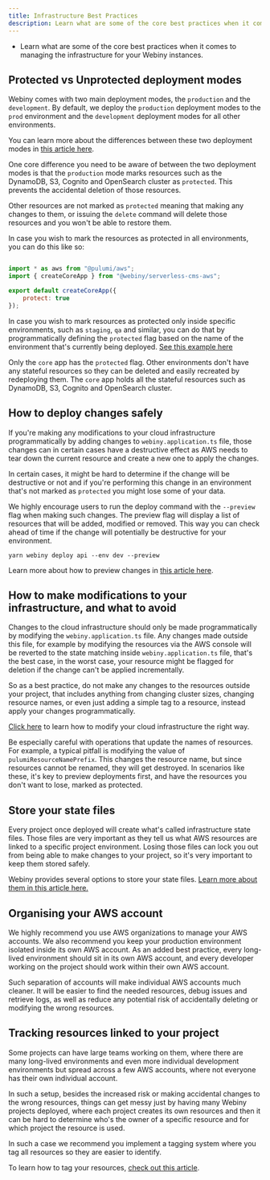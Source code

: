 ```yaml
---
title: Infrastructure Best Practices
description: Learn what are some of the core best practices when it comes to managing the infrastructure for your Webiny instances. 
---
```



<Alert type="success" title="What you’ll learn">

- Learn what are some of the core best practices when it comes to managing the infrastructure for your Webiny instances. 

</Alert>

## Protected vs Unprotected deployment modes

Webiny comes with two main deployment modes, the `production` and the `development`. By default, we deploy the `production` deployment modes to the `prod` environment and the `development` deployment modes for all other environments. 

<Alert type="info">

You can learn more about the differences between these two deployment modes in [this article here](/docs/{version}/architecture/deployment-modes/introduction).

</Alert>

One core difference you need to be aware of between the two deployment modes is that the `production` mode marks resources such as the DynamoDB, S3, Cognito and OpenSearch cluster as `protected`. This prevents the accidental deletion of those resources. 

Other resources are not marked as `protected` meaning that making any changes to them, or issuing the `delete` command will delete those resources and you won't be able to restore them. 

In case you  wish to mark the resources as protected in all environments, you can do this like so: 

```js apps/core/webiny.application.ts

import * as aws from "@pulumi/aws";
import { createCoreApp } from "@webiny/serverless-cms-aws";

export default createCoreApp({
    protect: true
});

```

<Alert type="info">

In case you wish to mark resources as protected only inside specific environments, such as `staging`, `qa` and similar, you can do that by programmatically defining the `protected` flag based on the name of the environment that's currently being deployed. [See this example here](/docs/{version}/infrastructure/basics/modify-cloud-infrastructure#retrieving-the-deployment-environment)

</Alert>

<Alert type="info">

Only the `core` app has the `protected` flag. Other environments don't have any stateful resources so they can be deleted and easily recreated by redeploying them. The `core` app holds all the stateful resources such as DynamoDB, S3, Cognito and OpenSearch cluster.

</Alert>


## How to deploy changes safely

If you're making any modifications to your cloud infrastructure programmatically by adding changes to `webiny.application.ts` file, those changes can in certain cases have a destructive effect as AWS needs to tear down the current resource and create a new one to apply the changes. 

In certain cases, it might be hard to determine if the change will be destructive or not and if you're performing this change in an environment that's not marked as `protected` you might lose some of your data. 

We highly encourage users to run the deploy command with the `--preview` flag when making such changes. The preview flag will display a list of resources that will be added, modified or removed. This way you can check ahead of time if the change will potentially be destructive for your environment. 

```terminal
yarn webiny deploy api --env dev --preview
```

<Alert type="info">

Learn more about how to preview changes in [this article here](/docs/{version}/infrastructure/basics/preview-deployments).

</Alert>


## How to make modifications to your infrastructure, and what to avoid

Changes to the cloud infrastructure should only be made programmatically by modifying the `webiny.application.ts` file. Any changes made outside this file, for example by modifying the resources via the AWS console will be reverted to the state matching inside `webiny.application.ts` file, that's the best case, in the worst case, your resource might be flagged for deletion if the change can't be applied incrementally. 

So as a best practice, do not make any changes to the resources outside your project, that includes anything from changing cluster sizes, changing resource names, or even just adding a simple tag to a resource, instead apply your changes programmatically. 

<Alert type="info">

[Click here](/docs/{version}/infrastructure/basics/modify-cloud-infrastructure) to learn how to modify your cloud infrastructure the right way.

</Alert>

<Alert type="warning">

Be especially careful with operations that update the names of resources. For example, a typical pitfall is modifying the value of `pulumiResourceNamePrefix`. This changes the resource name, but since resources cannot be renamed, they will get destroyed. In scenarios like these, it's key to preview deployments first, and have the resources you don't want to lose, marked as protected.

</Alert>



## Store your state files

Every project once deployed will create what's called infrastructure state files. Those files are very important as they tell us what AWS resources are linked to a specific project environment. Losing those files can lock you out from being able to make changes to your project, so it's very important to keep them stored safely. 

<Alert type="info">

Webiny provides several options to store your state files. [Learn more about them in this article here.](/docs/{version}/core-development-concepts/ci-cd/cloud-infrastructure-state-files)

</Alert>

## Organising your AWS account

We highly recommend you use AWS organizations to manage your AWS accounts. We also recommend you keep your production environment isolated inside its own AWS account. As an added best practice, every long-lived environment should sit in its own AWS account, and every developer working on the project should work within their own AWS account. 

Such separation of accounts will make individual AWS accounts much cleaner. It will be easier to find the needed resources, debug issues and retrieve logs, as well as reduce any potential risk of accidentally deleting or modifying the wrong resources. 

## Tracking resources linked to your project

Some projects can have large teams working on them, where there are many long-lived environments and even more individual development environments but spread across a few AWS accounts, where not everyone has their own individual account. 

In such a setup, besides the increased risk or making accidental changes to the wrong resources, things can get messy just by having many Webiny projects deployed, where each project creates its own resources and then it can be hard to determine who's the owner of a specific resource and for which project the resource is used. 

In such a case we recommend you implement a tagging system where you tag all resources so they are easier to identify. 

<Alert type="info">

To learn how to tag your resources, [check out this article](/docs/{version}/infrastructure/basics/modify-cloud-infrastructure#tagging-cloud-infrastructure-resources).

</Alert>
